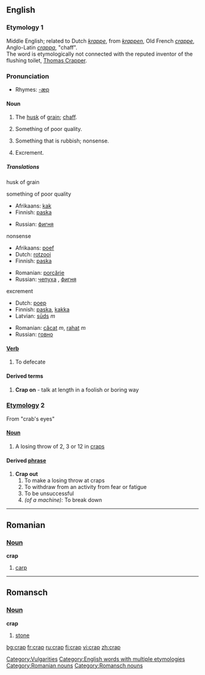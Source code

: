 ==English==

===Etymology 1===
Middle English; related to Dutch ''[[krappe]]'', from ''[[krappen]]'', Old French ''[[crappe]]'', Anglo-Latin ''[[crappa]]'', "chaff".<br>
The word is etymologically not connected with the reputed inventor of the flushing toilet, [[w:Thomas Crapper|Thomas Crapper]].

===Pronunciation===
*Rhymes: [[Rhymes:English:-æp|-æp]]

====Noun====
{{en-noun|-}}

# The [[husk]] of [[grain]]; [[chaff]].
# {{slang}} Something of poor quality.
# {{slang}} Something that is rubbish; nonsense.
# {{slang}} Excrement.

=====Translations=====
;husk of grain
{{top}}
{{mid}}
{{bottom}}

;something of poor quality
{{top}}
* Afrikaans: [[kak]]
* Finnish: [[paska]]
{{mid}}
* Russian: [[фигня]] {{f}}
{{bottom}}

;nonsense
{{top}}
* Afrikaans: [[poef]]
* Dutch: [[rotzooi]]
* Finnish: [[paska]]
{{mid}}
* Romanian: [[porcărie]]
* Russian: [[чепуха]] {{f}}, [[фигня]] {{f}}
{{bottom}}

;excrement
{{top}}
* Dutch: [[poep]]
* Finnish: [[paska]], [[kakka]]
* Latvian: [[sūds]] ''m''
{{mid}}
* Romanian: [[căcat]] ''m'', [[rahat]] ''m''
* Russian: [[говно]]
{{bottom}}

====[[Verb]]====
{{en-verb|crap|p|ed}}

#{{slang}} To defecate

====Derived terms====
#'''Crap on''' - talk at length in a foolish or boring way

===[[Etymology]] 2===
From "crab's eyes"

====[[Noun]]====
{{en-noun}}

#A losing throw of 2, 3 or 12 in [[craps]]

====Derived [[phrase]]====
#'''Crap out'''
##To make a losing throw at craps
##To withdraw from an activity from fear or fatigue
##To be unsuccessful
##''(of a machine):'' To break down

[[Category:Vulgarities]]
[[Category:English words with multiple etymologies]]

----

==Romanian==

===[[Noun]]===
'''crap'''

# [[carp]]

[[Category:Romanian nouns]]

----

==Romansch==

===[[Noun]]===
'''crap'''

# [[stone]]

[[Category:Romansch nouns]]

[[bg:crap]]
[[fr:crap]]
[[ru:crap]]
[[fi:crap]]
[[vi:crap]]
[[zh:crap]]